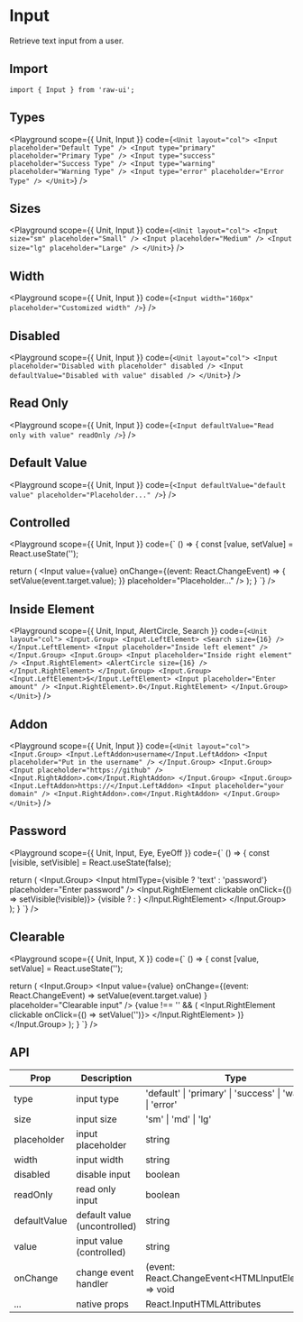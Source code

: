 
# Input

Retrieve text input from a user.

## Import

```tsx
import { Input } from 'raw-ui';
```

## Types

<Playground
  scope={{ Unit, Input }}
  code={`
<Unit layout="col">
  <Input placeholder="Default Type" />
  <Input type="primary" placeholder="Primary Type" />
  <Input type="success" placeholder="Success Type" />
  <Input type="warning" placeholder="Warning Type" />
  <Input type="error" placeholder="Error Type" />
</Unit>
`}
/>

## Sizes

<Playground
  scope={{ Unit, Input }}
  code={`
<Unit layout="col">
  <Input size="sm" placeholder="Small" />
  <Input placeholder="Medium" />
  <Input size="lg" placeholder="Large" />
</Unit>
`}
/>

## Width

<Playground
  scope={{ Unit, Input }}
  code={`
<Input width="160px" placeholder="Customized width" />
`}
/>

## Disabled

<Playground
  scope={{ Unit, Input }}
  code={`
<Unit layout="col">
  <Input placeholder="Disabled with placeholder" disabled />
  <Input defaultValue="Disabled with value" disabled />
</Unit>
`}
/>

## Read Only

<Playground
  scope={{ Unit, Input }}
  code={`
<Input defaultValue="Read only with value" readOnly />
`}
/>

## Default Value

<Playground
  scope={{ Unit, Input }}
  code={`
<Input defaultValue="default value" placeholder="Placeholder..." />
`}
/>

## Controlled

<Playground
  scope={{ Unit, Input }}
  code={`
() => {
  const [value, setValue] = React.useState('');

  return (
    <Input
      value={value}
      onChange={(event: React.ChangeEvent<HTMLInputElement>) => {
        setValue(event.target.value);
      }}
      placeholder="Placeholder..."
    />
  );
}
`}
/>

## Inside Element

<Playground
  scope={{ Unit, Input, AlertCircle, Search }}
  code={`
<Unit layout="col">
  <Input.Group>
    <Input.LeftElement>
      <Search size={16} />
    </Input.LeftElement>
    <Input placeholder="Inside left element" />
  </Input.Group>
  <Input.Group>
    <Input placeholder="Inside right element" />
    <Input.RightElement>
      <AlertCircle size={16} />
    </Input.RightElement>
  </Input.Group>
  <Input.Group>
    <Input.LeftElement>$</Input.LeftElement>
    <Input placeholder="Enter amount" />
    <Input.RightElement>.0</Input.RightElement>
  </Input.Group>
</Unit>
`}
/>

## Addon

<Playground
  scope={{ Unit, Input }}
  code={`
<Unit layout="col">
  <Input.Group>
    <Input.LeftAddon>username</Input.LeftAddon>
    <Input placeholder="Put in the username" />
  </Input.Group>
  <Input.Group>
    <Input placeholder="https://github" />
    <Input.RightAddon>.com</Input.RightAddon>
  </Input.Group>
  <Input.Group>
    <Input.LeftAddon>https://</Input.LeftAddon>
    <Input placeholder="your domain" />
    <Input.RightAddon>.com</Input.RightAddon>
  </Input.Group>
</Unit>
`}
/>

## Password

<Playground
  scope={{ Unit, Input, Eye, EyeOff }}
  code={`
() => {
  const [visible, setVisible] = React.useState(false);

  return (
    <Input.Group>
      <Input
        htmlType={visible ? 'text' : 'password'}
        placeholder="Enter password"
      />
      <Input.RightElement clickable onClick={() => setVisible(!visible)}>
        {visible ? <EyeOff size={16} /> : <Eye size={16} />}
      </Input.RightElement>
    </Input.Group>
  );
}
`}
/>

## Clearable

<Playground
  scope={{ Unit, Input, X }}
  code={`
() => {
  const [value, setValue] = React.useState('');

  return (
    <Input.Group>
      <Input
        value={value}
        onChange={(event: React.ChangeEvent<HTMLInputElement>) =>
          setValue(event.target.value)
        }
        placeholder="Clearable input"
      />
      {value !== '' && (
        <Input.RightElement clickable onClick={() => setValue('')}>
          <X size={16} />
        </Input.RightElement>
      )}
    </Input.Group>
  );
}
`}
/>

## API

| Prop         | Description                  | Type                                                        | Default   |
| ------------ | ---------------------------- | ----------------------------------------------------------- | --------- |
| type         | input type                   | 'default' \| 'primary' \| 'success' \| 'warning' \| 'error' | 'default' |
| size         | input size                   | 'sm' \| 'md' \| 'lg'                                        | 'md'      |
| placeholder  | input placeholder            | string                                                      | -         |
| width        | input width                  | string                                                      | 'md'      |
| disabled     | disable input                | boolean                                                     | false     |
| readOnly     | read only input              | boolean                                                     | false     |
| defaultValue | default value (uncontrolled) | string                                                      | -         |
| value        | input value (controlled)     | string                                                      | -         |
| onChange     | change event handler         | (event: React.ChangeEvent\<HTMLInputElement\>) => void      | -         |
| ...          | native props                 | React.InputHTMLAttributes                                   | -         |
